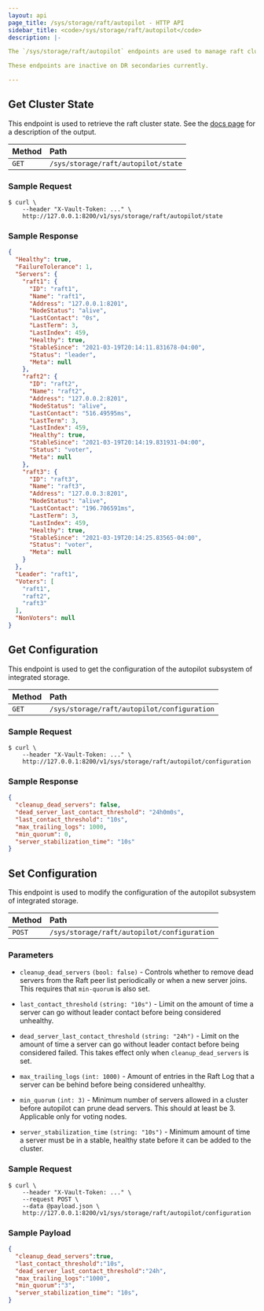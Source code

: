 ```yaml
---
layout: api
page_title: /sys/storage/raft/autopilot - HTTP API
sidebar_title: <code>/sys/storage/raft/autopilot</code>
description: |-

The `/sys/storage/raft/autopilot` endpoints are used to manage raft clusters using autopilot with Vault's Raft storage backend.

These endpoints are inactive on DR secondaries currently.

---
```


## Get Cluster State

This endpoint is used to retrieve the raft cluster state. See the [docs page](/docs/commands/operator/raft#autopilot-state) for a description of the output.

| Method | Path                                |
| :----- | :---------------------------------- |
| `GET` | `/sys/storage/raft/autopilot/state` |

### Sample Request

```shell-session
$ curl \
    --header "X-Vault-Token: ..." \
    http://127.0.0.1:8200/v1/sys/storage/raft/autopilot/state
```

### Sample Response

```json
{
  "Healthy": true,
  "FailureTolerance": 1,
  "Servers": {
    "raft1": {
      "ID": "raft1",
      "Name": "raft1",
      "Address": "127.0.0.1:8201",
      "NodeStatus": "alive",
      "LastContact": "0s",
      "LastTerm": 3,
      "LastIndex": 459,
      "Healthy": true,
      "StableSince": "2021-03-19T20:14:11.831678-04:00",
      "Status": "leader",
      "Meta": null
    },
    "raft2": {
      "ID": "raft2",
      "Name": "raft2",
      "Address": "127.0.0.2:8201",
      "NodeStatus": "alive",
      "LastContact": "516.49595ms",
      "LastTerm": 3,
      "LastIndex": 459,
      "Healthy": true,
      "StableSince": "2021-03-19T20:14:19.831931-04:00",
      "Status": "voter",
      "Meta": null
    },
    "raft3": {
      "ID": "raft3",
      "Name": "raft3",
      "Address": "127.0.0.3:8201",
      "NodeStatus": "alive",
      "LastContact": "196.706591ms",
      "LastTerm": 3,
      "LastIndex": 459,
      "Healthy": true,
      "StableSince": "2021-03-19T20:14:25.83565-04:00",
      "Status": "voter",
      "Meta": null
    }
  },
  "Leader": "raft1",
  "Voters": [
    "raft1",
    "raft2",
    "raft3"
  ],
  "NonVoters": null
}
```

## Get Configuration

This endpoint is used to get the configuration of the autopilot subsystem of integrated storage.

| Method | Path                                       |
| :----- | :----------------------------------------- |
| `GET` | `/sys/storage/raft/autopilot/configuration` |

### Sample Request

```shell-session
$ curl \
    --header "X-Vault-Token: ..." \
    http://127.0.0.1:8200/v1/sys/storage/raft/autopilot/configuration
```

### Sample Response

```json
{
  "cleanup_dead_servers": false,
  "dead_server_last_contact_threshold": "24h0m0s",
  "last_contact_threshold": "10s",
  "max_trailing_logs": 1000,
  "min_quorum": 0,
  "server_stabilization_time": "10s"
}
```

## Set Configuration
This endpoint is used to modify the configuration of the autopilot subsystem of integrated storage.

| Method | Path                                       |
| :----- | :----------------------------------------- |
| `POST` | `/sys/storage/raft/autopilot/configuration` |

### Parameters

- `cleanup_dead_servers` `(bool: false)` - Controls whether to remove dead servers from
  the Raft peer list periodically or when a new server joins. This requires that
  `min-quorum` is also set.

- `last_contact_threshold` `(string: "10s")` - Limit on the amount of time a server can
  go without leader contact before being considered unhealthy.

- `dead_server_last_contact_threshold` `(string: "24h")` - Limit on the amount of time
  a server can go without leader contact before being considered failed. This
  takes effect only when `cleanup_dead_servers` is set.

- `max_trailing_logs` `(int: 1000)` - Amount of entries in the Raft Log that a server
  can be behind before being considered unhealthy.

- `min_quorum` `(int: 3)` - Minimum number of servers allowed in a cluster before
  autopilot can prune dead servers. This should at least be 3. Applicable only for
  voting nodes.

- `server_stabilization_time` `(string: "10s")` - Minimum amount of time a server must
  be in a stable, healthy state before it can be added to the cluster.

### Sample Request

```shell-session
$ curl \
    --header "X-Vault-Token: ..." \
    --request POST \
    --data @payload.json \
    http://127.0.0.1:8200/v1/sys/storage/raft/autopilot/configuration
```

### Sample Payload

```json
{
  "cleanup_dead_servers":true,
  "last_contact_threshold":"10s",
  "dead_server_last_contact_threshold":"24h",
  "max_trailing_logs":"1000",
  "min_quorum":"3",
  "server_stabilization_time": "10s",
}
```
